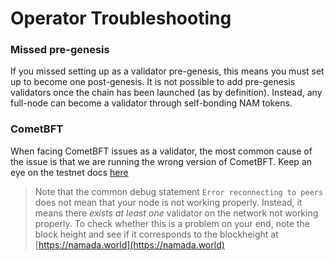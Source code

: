
# Operator Troubleshooting

### Missed pre-genesis

If you missed setting up as a validator pre-genesis, this means you must set up to become one post-genesis. It is not possible to add pre-genesis validators once the chain has been launched (as by definition). Instead, any full-node can become a validator through self-bonding NAM tokens.

### CometBFT

When facing CometBFT issues as a validator, the most common cause of the issue is that we are running the wrong version of CometBFT. Keep an eye on the testnet docs [here](../networks/testnets.mdx)

>Note that the common debug statement `Error reconnecting to peers` does not mean that your node is not working properly. Instead, it means there *exists at least one* validator on the network not working properly. To check whether this is a problem on your end, note the block height and see if it corresponds to the blockheight at [https://namada.world](https://namada.world)



